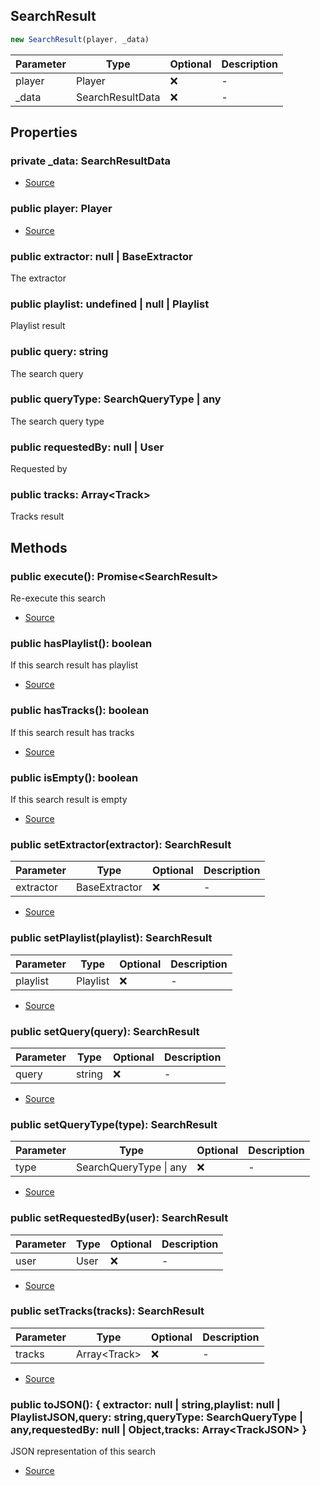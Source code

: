 ## SearchResult

```typescript
new SearchResult(player, _data)
```
| Parameter | Type | Optional | Description |
| ----------- | ----------- | ----------- | ----------- |
| player | Player | ❌ | - |
| _data | SearchResultData | ❌ | - |

## Properties
### private  _data: SearchResultData
- [Source](https://github.com/Androz2091/discord-player/blob/e6e6eb7/packages/discord-player/src/Structures/SearchResult.ts#L18)
### public  player: Player
- [Source](https://github.com/Androz2091/discord-player/blob/e6e6eb7/packages/discord-player/src/Structures/SearchResult.ts#L18)
### public  extractor: null \| BaseExtractor
The extractor
### public  playlist: undefined \| null \| Playlist
Playlist result
### public  query: string
The search query
### public  queryType: SearchQueryType \| any
The search query type
### public  requestedBy: null \| User
Requested by
### public  tracks: Array\<Track>
Tracks result
## Methods
### public  execute(): Promise\<SearchResult>
Re-execute this search





- [Source](https://github.com/Androz2091/discord-player/blob/e6e6eb7/packages/discord-player/src/Structures/SearchResult.ts#L106)
### public  hasPlaylist(): boolean
If this search result has playlist





- [Source](https://github.com/Androz2091/discord-player/blob/e6e6eb7/packages/discord-player/src/Structures/SearchResult.ts#L123)
### public  hasTracks(): boolean
If this search result has tracks





- [Source](https://github.com/Androz2091/discord-player/blob/e6e6eb7/packages/discord-player/src/Structures/SearchResult.ts#L130)
### public  isEmpty(): boolean
If this search result is empty





- [Source](https://github.com/Androz2091/discord-player/blob/e6e6eb7/packages/discord-player/src/Structures/SearchResult.ts#L116)
### public  setExtractor(extractor): SearchResult
| Parameter | Type | Optional | Description |
| ----------- | ----------- | ----------- | ----------- |
| extractor | BaseExtractor | ❌ | - |


- [Source](https://github.com/Androz2091/discord-player/blob/e6e6eb7/packages/discord-player/src/Structures/SearchResult.ts#L38)
### public  setPlaylist(playlist): SearchResult
| Parameter | Type | Optional | Description |
| ----------- | ----------- | ----------- | ----------- |
| playlist | Playlist | ❌ | - |


- [Source](https://github.com/Androz2091/discord-player/blob/e6e6eb7/packages/discord-player/src/Structures/SearchResult.ts#L56)
### public  setQuery(query): SearchResult
| Parameter | Type | Optional | Description |
| ----------- | ----------- | ----------- | ----------- |
| query | string | ❌ | - |


- [Source](https://github.com/Androz2091/discord-player/blob/e6e6eb7/packages/discord-player/src/Structures/SearchResult.ts#L51)
### public  setQueryType(type): SearchResult
| Parameter | Type | Optional | Description |
| ----------- | ----------- | ----------- | ----------- |
| type | SearchQueryType \| any | ❌ | - |


- [Source](https://github.com/Androz2091/discord-player/blob/e6e6eb7/packages/discord-player/src/Structures/SearchResult.ts#L25)
### public  setRequestedBy(user): SearchResult
| Parameter | Type | Optional | Description |
| ----------- | ----------- | ----------- | ----------- |
| user | User | ❌ | - |


- [Source](https://github.com/Androz2091/discord-player/blob/e6e6eb7/packages/discord-player/src/Structures/SearchResult.ts#L30)
### public  setTracks(tracks): SearchResult
| Parameter | Type | Optional | Description |
| ----------- | ----------- | ----------- | ----------- |
| tracks | Array\<Track> | ❌ | - |


- [Source](https://github.com/Androz2091/discord-player/blob/e6e6eb7/packages/discord-player/src/Structures/SearchResult.ts#L46)
### public  toJSON(): \{ extractor: null \| string,playlist: null \| PlaylistJSON,query: string,queryType: SearchQueryType \| any,requestedBy: null \| Object,tracks: Array\<TrackJSON> }
JSON representation of this search





- [Source](https://github.com/Androz2091/discord-player/blob/e6e6eb7/packages/discord-player/src/Structures/SearchResult.ts#L137)